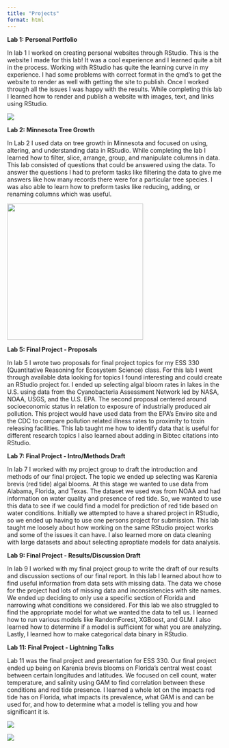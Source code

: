 ```yaml
---
title: "Projects"
format: html
---
```


**Lab 1: Personal Portfolio**

In lab 1 I worked on creating personal websites through RStudio. This is the website I made for this lab! It was a cool experience and I learned quite a bit in the process. Working with RStudio has quite the learning curve in my experience. I had some problems with correct format in the qmd's to get the website to render as well with getting the site to publish. Once I worked through all the issues I was happy with the results. While completing this lab I learned how to render and publish a website with images, text, and links using RStudio.

![](images/Screenshot_14-5-2025_153749_localhost.jpeg)

**Lab 2: Minnesota Tree Growth**

In Lab 2 I used data on tree growth in Minnesota and focused on using, altering, and understanding data in RStudio. While completing the lab I learned how to filter, slice, arrange, group, and manipulate columns in data. This lab consisted of questions that could be answered using the data. To answer the questions I had to preform tasks like filtering the data to give me answers like how many records there were for a particular tree species. I was also able to learn how to preform tasks like reducing, adding, or renaming columns which was useful.

![](images/Screenshot_14-5-2025_155225_localhost.jpeg){width="318"}

**Lab 5: Final Project - Proposals**

In lab 5 I wrote two proposals for final project topics for my ESS 330 (Quantitative Reasoning for Ecosystem Science) class. For this lab I went through available data looking for topics I found interesting and could create an RStudio project for. I ended up selecting algal bloom rates in lakes in the U.S. using data from the Cyanobacteria Assessment Network led by NASA, NOAA, USGS, and the U.S. EPA. The second proposal centered around socioeconomic status in relation to exposure of industrially produced air pollution. This project would have used data from the EPA's Enviro site and the CDC to compare pollution related illness rates to proximity to toxin releasing facilities. This lab taught me how to identify data that is useful for different research topics I also learned about adding in Bibtec citations into RStudio.

**Lab 7: Final Project - Intro/Methods Draft**

In lab 7 I worked with my project group to draft the introduction and methods of our final project. The topic we ended up selecting was Karenia brevis (red tide) algal blooms. At this stage we wanted to use data from Alabama, Florida, and Texas. The dataset we used was from NOAA and had information on water quality and presence of red tide. So, we wanted to use this data to see if we could find a model for prediction of red tide based on water conditions. Initially we attempted to have a shared project in RStudio, so we ended up having to use one persons project for submission. This lab taught me loosely about how working on the same RStudio project works and some of the issues it can have. I also learned more on data cleaning with large datasets and about selecting aproptiate models for data analysis.

**Lab 9: Final Project - Results/Discussion Draft**

In lab 9 I worked with my final project group to write the draft of our results and discussion sections of our final report. In this lab I learned about how to find useful information from data sets with missing data. The data we chose for the project had lots of missing data and inconsistencies with site names. We ended up deciding to only use a specific section of Florida and narrowing what conditions we considered. For this lab we also struggled to find the appropriate model for what we wanted the data to tell us. I learned how to run various models like RandomForest, XGBoost, and GLM. I also learned how to determine if a model is sufficient for what you are analyzing. Lastly, I learned how to make categorical data binary in RStudio.

**Lab 11: Final Project - Lightning Talks**

Lab 11 was the final project and presentation for ESS 330. Our final project ended up being on Karenia brevis blooms on Florida's central west coast between certain longitudes and latitudes. We focused on cell count, water temperature, and salinity using GAM to find correlation between these conditions and red tide presence. I learned a whole lot on the impacts red tide has on Florida, what impacts its prevalence, what GAM is and can be used for, and how to determine what a model is telling you and how significant it is.

![](images/Screenshot_14-5-2025_154322_colostate-my.sharepoint.com.jpeg)

![](images/Screenshot_14-5-2025_154341_colostate-my.sharepoint.com.jpeg)

```         
```
